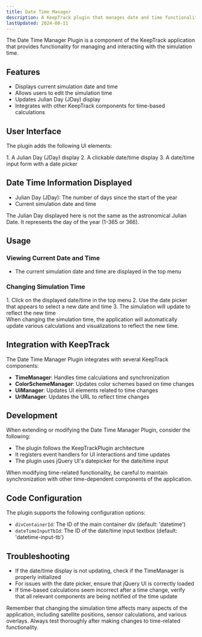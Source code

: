 ```yaml
---
title: Date Time Manager
description: A KeepTrack plugin that manages date and time functionality, including UI elements for displaying and editing the current simulation time.
lastUpdated: 2024-08-11
---
```



The Date Time Manager Plugin is a component of the KeepTrack application that provides functionality for managing and interacting with the simulation time.

## Features

- Displays current simulation date and time
- Allows users to edit the simulation time
- Updates Julian Day (JDay) display
- Integrates with other KeepTrack components for time-based calculations

## User Interface

The plugin adds the following UI elements:

<Steps>
1. A Julian Day (JDay) display
2. A clickable date/time display
3. A date/time input form with a date picker
</Steps>

## Date Time Information Displayed

- Julian Day (JDay): The number of days since the start of the year
- Current simulation date and time

<Aside>
  The Julian Day displayed here is not the same as the astronomical Julian Date. It represents the day of the year (1-365 or 366).
</Aside>

## Usage

### Viewing Current Date and Time
- The current simulation date and time are displayed in the top menu

### Changing Simulation Time
<Steps>
1. Click on the displayed date/time in the top menu
2. Use the date picker that appears to select a new date and time
3. The simulation will update to reflect the new time
</Steps>

<Aside type="tip">
  When changing the simulation time, the application will automatically update various calculations and visualizations to reflect the new time.
</Aside>

## Integration with KeepTrack

The Date Time Manager Plugin integrates with several KeepTrack components:

- **TimeManager**: Handles time calculations and synchronization
- **ColorSchemeManager**: Updates color schemes based on time changes
- **UiManager**: Updates UI elements related to time changes
- **UrlManager**: Updates the URL to reflect time changes

## Development

When extending or modifying the Date Time Manager Plugin, consider the following:

- The plugin follows the KeepTrackPlugin architecture
- It registers event handlers for UI interactions and time updates
- The plugin uses jQuery UI's datepicker for the date/time input

<Aside type="caution">
  When modifying time-related functionality, be careful to maintain synchronization with other time-dependent components of the application.
</Aside>

## Code Configuration

The plugin supports the following configuration options:

- `divContainerId`: The ID of the main container div (default: 'datetime')
- `dateTimeInputTbId`: The ID of the date/time input textbox (default: 'datetime-input-tb')

## Troubleshooting

- If the date/time display is not updating, check if the TimeManager is properly initialized
- For issues with the date picker, ensure that jQuery UI is correctly loaded
- If time-based calculations seem incorrect after a time change, verify that all relevant components are being notified of the time update

<Aside>
  Remember that changing the simulation time affects many aspects of the application, including satellite positions, sensor calculations, and various overlays. Always test thoroughly after making changes to time-related functionality.
</Aside>